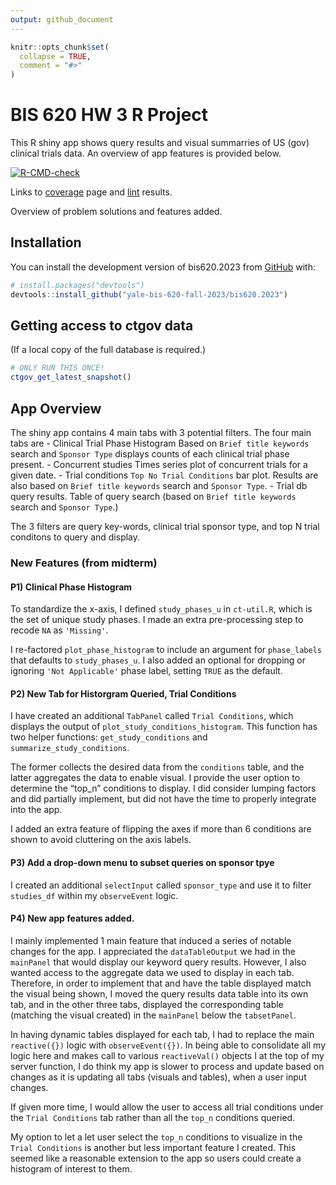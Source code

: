 ```yaml
---
output: github_document
---
```


```r
knitr::opts_chunk$set(
  collapse = TRUE,
  comment = "#>"
)
```

# BIS 620 HW 3 R Project

This R shiny app shows query results and visual summarries of US (gov) clinical trials data. An overview of 
app features is provided below.

<!-- badges: start -->
[![R-CMD-check](https://github.com/yale-bis-620-fall-2023/bis620.2023/actions/workflows/R-CMD-check.yaml/badge.svg)](https://github.com/yale-bis-620-fall-2023/bis620.2023/actions/workflows/R-CMD-check.yaml)
<!-- badges: end -->

Links to [coverage](https://github.com/yale-bis-620-fall-2023/bis620.2023/actions/workflows/test-coverage.yaml) page and [lint](https://github.com/yale-bis-620-fall-2023/bis620.2023/actions/workflows/lint.yaml) results.


Overview of problem solutions and features added.

## Installation

You can install the development version of bis620.2023 from
[GitHub](https://github.com/) with:

``` r
# install.packages("devtools")
devtools::install_github("yale-bis-620-fall-2023/bis620.2023")
```

## Getting access to ctgov data
(If a local copy of the full database is required.)

``` r
# ONLY RUN THIS ONCE!
ctgov_get_latest_snapshot()
```

## App Overview

The shiny app contains 4 main tabs with 3 potential filters. The four main tabs
are 
  - Clinical Trial Phase Histogram
    Based on `Brief title keywords` search and `Sponsor Type` displays counts of each clinical trial phase present.
  - Concurrent studies
    Times series plot of concurrent trials for a given date.
  - Trial conditions
    `Top No Trial Conditions` bar plot. Results are also based on `Brief title keywords` search and `Sponsor Type`.
  - Trial db query results.
    Table of query search (based on `Brief title keywords` search and `Sponsor Type`.)

The 3 filters are query key-words, clinical trial sponsor type, and top N trial conditons to query
and display.

### New Features (from midterm)
#### P1) Clinical Phase Histogram

To standardize the x-axis, I defined `study_phases_u` in `ct-util.R`, which is the
set of unique study phases. I made an extra pre-processing step to recode `NA` as
`'Missing'`.

I re-factored `plot_phase_histogram` to include an argument for `phase_labels` that 
defaults to `study_phases_u`. I also added an optional for dropping or ignoring
`'Not Applicable'` phase label, setting `TRUE` as the default.

#### P2) New Tab for Historgram Queried, Trial Conditions

I have created an additional `TabPanel` called `Trial Conditions`, which displays the 
output of `plot_study_conditions_histogram`. This function has two helper functions:
`get_study_conditions` and `summarize_study_conditions`.

The former collects the desired data from the `conditions` table, and the latter 
aggregates the data to enable visual. I provide the user option to determine the "top_n"
conditions to display. I did consider lumping factors and did partially implement, 
but did not have the time to properly integrate into the app.

I added an extra feature of flipping the axes if more than 6 conditions are shown to avoid
cluttering on the axis labels.


#### P3) Add a drop-down menu to subset queries on sponsor tpye
I created an additional `selectInput` called `sponsor_type` and use it to filter
`studies_df` within my `observeEvent` logic.


#### P4) New app features added.
I mainly implemented 1 main feature that induced a series of notable changes for the app.
I appreciated the `dataTableOutput` we had in the `mainPanel` that would display our keyword
query results. However, I also wanted access to the aggregate data we used to display in each
tab. Therefore, in order to implement that and have the table displayed match the visual being shown,
I moved the query results data table into its own tab, and in the other three tabs, displayed
the corresponding table (matching the visual created) in the `mainPanel` below the `tabsetPanel`.

In having dynamic tables displayed for each tab, I had to replace the main `reactive({})` logic
with `observeEvent({})`. In being able to consolidate all my logic here and makes call to
various `reactiveVal()` objects I at the top of my server function, I do think my app is slower
to process and update based on changes as it is updating all tabs (visuals and tables), when a user
input changes.

If given more time, I would allow the user to access all trial conditions under the `Trial Conditions`
tab rather than all the `top_n` conditions queried.

My option to let a let user select the `top_n` conditions to visualize in the `Trial Conditions` is
another but less important feature I created. This seemed like a reasonable extension to the app
so users could create a histogram of interest to them.
